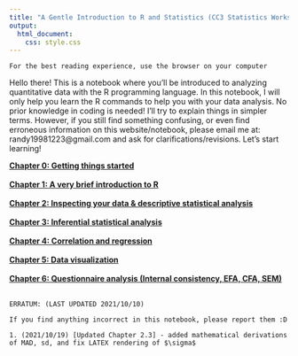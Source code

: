 ```yaml
---
title: "A Gentle Introduction to R and Statistics (CC3 Statistics Workshop)"
output:
  html_document:
    css: style.css
---
```


```text
For the best reading experience, use the browser on your computer
```


Hello there! This is a notebook where you'll be introduced to analyzing quantitative data with the R programming language. In this notebook, I will only help you learn the R commands to help you with your data analysis. No prior knowledge in coding is needed! I'll try to explain things in simpler terms. However, if you still find something confusing, or even find erroneous information on this website/notebook, please email me at: randy19981223@gmail.com and ask for clarifications/revisions. Let's start learning!

<strong>
[Chapter 0: Getting things started](https://ludougan123234.github.io/Chapter_0.html) <br><br>
[Chapter 1: A very brief introduction to R](https://ludougan123234.github.io/Chapter_1.html) <br><br>
[Chapter 2: Inspecting your data & descriptive statistical analysis](https://ludougan123234.github.io/Chapter_2.html) <br><br>
[Chapter 3: Inferential statistical analysis](https://ludougan123234.github.io/Chapter_3.html) <br><br>
[Chapter 4: Correlation and regression](https://ludougan123234.github.io/Chapter_4.html) <br><br>
[Chapter 5: Data visualization](https://ludougan123234.github.io/Chapter_5.html) <br><br>
[Chapter 6: Questionnaire analysis (Internal consistency, EFA, CFA, SEM)](https://ludougan123234.github.io/Chapter_6.html) <br><br>
</strong> 

``` text
ERRATUM: (LAST UPDATED 2021/10/10)

If you find anything incorrect in this notebook, please report them :D

1. (2021/10/19) [Updated Chapter 2.3] - added mathematical derivations of MAD, sd, and fix LATEX rendering of $\sigma$
```


